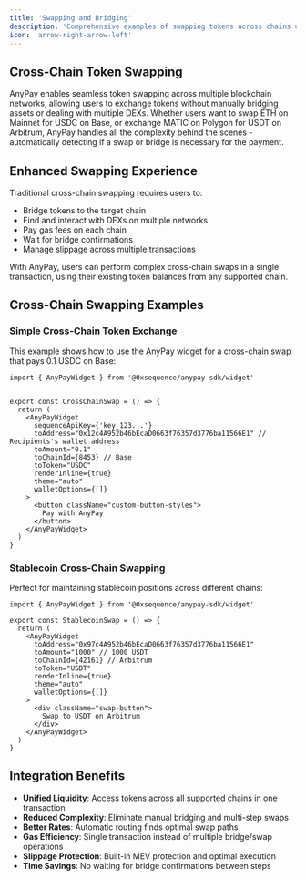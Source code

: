 ```yaml
---
title: 'Swapping and Bridging'
description: 'Comprehensive examples of swapping tokens across chains using unified liquidity and automated routing'
icon: 'arrow-right-arrow-left'
---
```


## Cross-Chain Token Swapping

AnyPay enables seamless token swapping across multiple blockchain networks, allowing users to exchange tokens without manually bridging assets or dealing with multiple DEXs. Whether users want to swap ETH on Mainnet for USDC on Base, or exchange MATIC on Polygon for USDT on Arbitrum, AnyPay handles all the complexity behind the scenes - automatically detecting if a swap or bridge is necessary for the payment.

## Enhanced Swapping Experience

Traditional cross-chain swapping requires users to:
- Bridge tokens to the target chain
- Find and interact with DEXs on multiple networks
- Pay gas fees on each chain
- Wait for bridge confirmations
- Manage slippage across multiple transactions

With AnyPay, users can perform complex cross-chain swaps in a single transaction, using their existing token balances from any supported chain.

## Cross-Chain Swapping Examples

### Simple Cross-Chain Token Exchange

This example shows how to use the AnyPay widget for a cross-chain swap that pays 0.1 USDC on Base:

```tsx
import { AnyPayWidget } from '@0xsequence/anypay-sdk/widget'


export const CrossChainSwap = () => {
  return (
    <AnyPayWidget
      sequenceApiKey={'key_123...'}
      toAddress="0x12c4A952b46bEcaD0663f76357d3776ba11566E1" // Recipients's wallet address
      toAmount="0.1"
      toChainId={8453} // Base
      toToken="USDC"
      renderInline={true}
      theme="auto"
      walletOptions={[]}
    >
      <button className="custom-button-styles">
        Pay with AnyPay
      </button>
    </AnyPayWidget>
  )
}
```

### Stablecoin Cross-Chain Swapping

Perfect for maintaining stablecoin positions across different chains:

```tsx
import { AnyPayWidget } from '@0xsequence/anypay-sdk/widget'

export const StablecoinSwap = () => {
  return (
    <AnyPayWidget
      toAddress="0x97c4A952b46bEcaD0663f76357d3776ba11566E1"
      toAmount="1000" // 1000 USDT
      toChainId={42161} // Arbitrum
      toToken="USDT"
      renderInline={true}
      theme="auto"
      walletOptions={[]}
    >
      <div className="swap-button">
        Swap to USDT on Arbitrum
      </div>
    </AnyPayWidget>
  )
}
```


## Integration Benefits

- **Unified Liquidity**: Access tokens across all supported chains in one transaction
- **Reduced Complexity**: Eliminate manual bridging and multi-step swaps
- **Better Rates**: Automatic routing finds optimal swap paths
- **Gas Efficiency**: Single transaction instead of multiple bridge/swap operations
- **Slippage Protection**: Built-in MEV protection and optimal execution
- **Time Savings**: No waiting for bridge confirmations between steps

